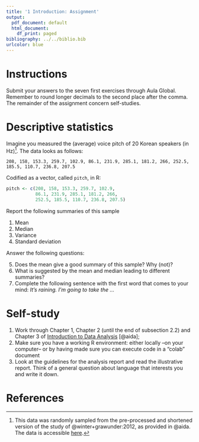 ```yaml
---
title: '1 Introduction: Assignment'
output:
  pdf_document: default
  html_document:
    df_print: paged
bibliography: ../../biblio.bib
urlcolor: blue
---
```


# Instructions
Submit your answers to the seven first exercises through Aula Global. Remember to round longer decimals to the second place after the comma. The remainder of the assignment concern self-studies.

# Descriptive statistics
Imagine you measured the (average) voice pitch of 20 Korean speakers (in Hz)^[This data was randomly sampled from the pre-processed and shortened version of the study of @winter+grawunder:2012, as provided in @aida. The data is accessible [here](https://rdrr.io/github/michael-franke/aida-package/man/data_polite.html).]. The data looks as follows: 

`208, 158, 153.3, 259.7, 102.9, 86.1, 231.9, 285.1, 181.2, 266, 252.5, 185.5, 110.7, 236.8, 207.5` 


Codified as a vector, called `pitch`, in R:
```r
pitch <- c(208, 158, 153.3, 259.7, 102.9,
           86.1, 231.9, 285.1, 181.2, 266,
           252.5, 185.5, 110.7, 236.8, 207.5)
```

Report the following summaries of this sample

  1. Mean
  2. Median
  3. Variance
  4. Standard deviation
  
Answer the following questions:
  
  5. Does the mean give a good summary of this sample? Why (not)?
  6. What is suggested by the mean and median leading to different summaries?
  7. Complete the following sentence with the first word that comes to your mind: *It's raining. I'm going to take the ...*
  
# Self-study 
1. Work through Chapter 1, Chapter 2 (until the end of subsection 2.2) and Chapter 3 of [Introduction to Data Analysis](https://michael-franke.github.io/intro-data-analysis/) [@aida];
2. Make sure you have a working R environment: either locally --on your computer-- or by having made sure you can execute code in a "colab" document
3. Look at the guidelines for the analysis report and read the illustrative report. Think of a general question about language that interests you and write it down.

# References